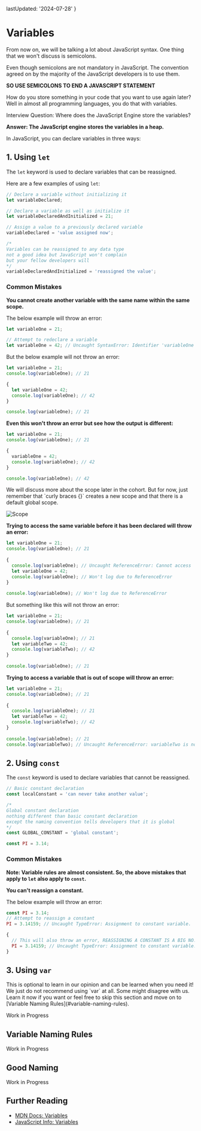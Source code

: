 
  lastUpdated: '2024-07-28'
}

# Variables

<Callout type='error'>
From now on, we will be talking a lot about JavaScript syntax. One thing that we won't discuss is semicolons. 

Even though semicolons are not mandatory in JavaScript. The convention agreed on by the majority of the JavaScript developers is to use them. 

**SO USE SEMICOLONS TO END A JAVASCRIPT STATEMENT**
</Callout>

How do you store something in your code that you want to use again later? Well in almost all programming languages, you do that with variables.

<Callout>
Interview Question: Where does the JavaScript Engine store the variables?

**Answer: The JavaScript engine stores the variables in a heap.**
</Callout>

In JavaScript, you can declare variables in three ways:

## 1. Using `let`

The `let` keyword is used to declare variables that can be reassigned.

Here are a few examples of using `let`:

```js
// Declare a variable without initializing it
let variableDeclared;

// Declare a variable as well as initialize it
let variableDeclaredAndInitialized = 21;

// Assign a value to a previously declared variable
variableDeclared = 'value assigned now';

/*
Variables can be reassigned to any data type
not a good idea but JavaScript won't complain
but your fellow developers will
*/ 
variableDeclaredAndInitialized = 'reassigned the value';
```

### Common Mistakes

**You cannot create another variable with the same name within the same scope.**

The below example will throw an error:

```js
let variableOne = 21;

// Attempt to redeclare a variable
let variableOne = 42; // Uncaught SyntaxError: Identifier 'variableOne' has already been declared
```

But the below example will not throw an error:

```js
let variableOne = 21;
console.log(variableOne); // 21

{
  let variableOne = 42;
  console.log(variableOne); // 42
}

console.log(variableOne); // 21
```

**Even this won't throw an error but see how the output is different:**

```js
let variableOne = 21;
console.log(variableOne); // 21

{
  variableOne = 42;
  console.log(variableOne); // 42
}

console.log(variableOne); // 42
```

<Callout type="warning">
We will discuss more about the scope later in the cohort. But for now, just remember that `curly braces {}` creates a new scope and that there is a default global scope.

![Scope](./assets/scope.webp)
</Callout>

**Trying to access the same variable before it has been declared will throw an error:**

```js
let variableOne = 21;
console.log(variableOne); // 21
 
{
  console.log(variableOne); // Uncaught ReferenceError: Cannot access 'variableOne' before initialization
  let variableOne = 42;
  console.log(variableOne); // Won't log due to ReferenceError
}
 
console.log(variableOne); // Won't log due to ReferenceError
```

But something like this will not throw an error:

```js
let variableOne = 21;
console.log(variableOne); // 21
 
{
  console.log(variableOne); // 21
  let variableTwo = 42;
  console.log(variableTwo); // 42
}
 
console.log(variableOne); // 21
```

**Trying to access a variable that is out of scope will throw an error:**

```js
let variableOne = 21;
console.log(variableOne); // 21
 
{
  console.log(variableOne); // 21
  let variableTwo = 42;
  console.log(variableTwo); // 42
}
 
console.log(variableOne); // 21
console.log(variableTwo); // Uncaught ReferenceError: variableTwo is not defined
```

## 2. Using `const`

The `const` keyword is used to declare variables that cannot be reassigned.

```js
// Basic constant declaration
const localConstant = 'can never take another value';

/*
Global constant declaration 
nothing different than basic constant declaration
except the naming convention tells developers that it is global
*/
const GLOBAL_CONSTANT = 'global constant';

const PI = 3.14;
```

### Common Mistakes

**Note: Variable rules are almost consistent. So, the above mistakes that apply to `let` also apply to `const`.**

**You can't reassign a constant.**

The below example will throw an error:

```js
const PI = 3.14;
// Attempt to reassign a constant
PI = 3.14159; // Uncaught TypeError: Assignment to constant variable.

{
  // This will also throw an error, REASSIGNING A CONSTANT IS A BIG NO!
  PI = 3.14159; // Uncaught TypeError: Assignment to constant variable.
}
```

## 3. Using `var`

<Callout type='error'>
This is optional to learn in our opinion and can be learned when you need it! We just do not recommend using `var` at all. Some might disagree with us. Learn it now if you want or feel free to skip this section and move on to [Variable Naming Rules](#variable-naming-rules).
</Callout>

Work in Progress

## Variable Naming Rules

Work in Progress

## Good Naming

Work in Progress

## Further Reading

- [MDN Docs: Variables](https://developer.mozilla.org/en-US/docs/Learn/JavaScript/First_steps/Variables)
- [JavaScript Info: Variables](https://javascript.info/variables)